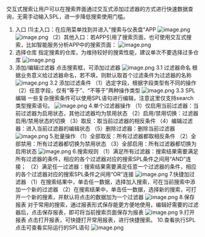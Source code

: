 交互式搜索让用户可以在搜索界面通过交互式添加过滤器的方式进行快速数据查询，无需手动输入SPL，进一步降低搜索使用门槛。
1. 入口
(1)主入口：在应用菜单找到并进入"搜索与仪表盘"APP
![image.png](https://dn-odum9helk.qbox.me/FqF5z2uOU_zduX-gZtV62xEWknYc)
![image.png](https://dn-odum9helk.qbox.me/FnTCeWQFLKLp0vGakVrfGd5w6KRJ)
（2）其他入口：若APP引用了搜索页面，也可使用交互式搜索，比如智能服务分析APP中的搜索页面：
![image.png](https://dn-odum9helk.qbox.me/Fgg_t0YHki-Ky5mddxCz1axs9exn)
2. 选择仓库
指定搜素的仓库，为维持较好的搜索性能，建议单次不要选择过多仓库
![image.png](https://dn-odum9helk.qbox.me/FnOf9lqSUodHZgDiVuiFZrLKzxkJ)
3. 添加/编辑过滤器
点击搜索框，可添加过滤器
![image.png](https://dn-odum9helk.qbox.me/Ftvfoys65AOruLloRr1CJ1QH_Mtn)
3.1 过滤器命名
根据业务意义给过滤器命名，若不填，则默认取首个过滤条件为过滤器的名称
![image.png](https://dn-odum9helk.qbox.me/FkD1N5vrPCIR9OjH-Ta7q6DcrTkD)
3.2 添加过滤条件
（1）选定字段，根据字段类型有不同的操作
（2）任意字段，仅有“等于”、“不等于”两种操作类型
![image.png](https://dn-odum9helk.qbox.me/Fman79lFF84fcDESXA8FlaooRYeq)
3.3 SPL编辑
一些复杂搜索条件可以使用SPL语句进行编辑，注意这里仅支持search类型搜索语句。
![image.png](https://dn-odum9helk.qbox.me/Fg0BYE81Gs2rXylcroRxFoyFyUce)
4.单个过滤器操作
（1）仅启用当前过滤器：当前过滤器为启用状态，其他过滤器均为禁用状态
（2）启用/禁用切换：过滤器启用/禁用状态的切换
（3）取反：取当前过滤器的相反条件
（4）编辑过滤器：进入当前过滤器的编辑状态
（5）删除过滤器：删除当前过滤器
![image.png](https://dn-odum9helk.qbox.me/FgEzJr5xoZwdPvdIybxQ46O8VjJT)
5.批量操作
（1）全部取反：所有过滤器都取相反条件
（2）全部禁用：所有过滤器都切换为禁用状态
（3）全部启用：所有过滤器都切换为启用状态
![image.png](https://dn-odum9helk.qbox.me/Fm80ZzAS_HqGvGEVtnepgTK_usuv)
6.搜索规则
（1）满足所有过滤器：搜索结果需要满足所有过滤器的条件，相应的各个过滤器对应的搜索SPL条件之间用“AND”连接；
（2）满足任一过滤器：搜索结果需要满足任意一个过滤器的条件，相应的各个过滤器对应的搜索SPL条件之间用“OR”连接
![image.png](https://dn-odum9helk.qbox.me/FlSUoK0aYtUczJqnsydOZy-ze-rw)
7.快捷加过滤器
（1）在搜索结果中，单击任一数据，选择加入搜索，可在当前搜索中添加一个新的过滤器
（2）在搜索结果中，单击任一数据，选择新的搜索，可打开一个新的搜素，并默认将点击的数据加为一个过滤器
![image.png](https://dn-odum9helk.qbox.me/Fm0ji31gBMkqkhU1xdHdf1w8WLEe)
8.保存报表
对于常用的搜索，通过报表形式保存能更方便地使用，编辑好需要的过滤器后，点击保存报表，即可将当前搜索页面保存为报表
![image.png](https://dn-odum9helk.qbox.me/Fran08GzXnNmdMI5dUwGahl3AIOA)
9.打开报表
点击打开报表，可快捷打开常用报表，进行快捷搜索。
10.查看执行SPL
点击可查看实际运行的SPL语句
![image.png](https://dn-odum9helk.qbox.me/Fs8ONoIIHqVpgGTyrsbvSjcCdWsk)